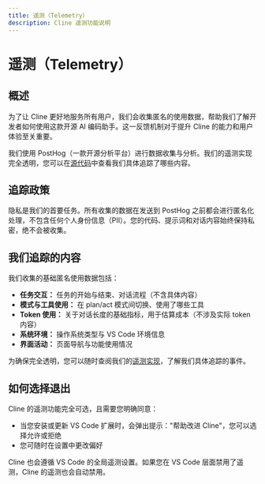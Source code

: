 ```yaml
---
title: 遥测（Telemetry）
description: Cline 遥测功能说明
---
```


# 遥测（Telemetry）

## 概述

为了让 Cline 更好地服务所有用户，我们会收集匿名的使用数据，帮助我们了解开发者如何使用这款开源 AI 编码助手。这一反馈机制对于提升 Cline 的能力和用户体验至关重要。

我们使用 PostHog（一款开源分析平台）进行数据收集与分析。我们的遥测实现完全透明，您可以在[源代码](https://github.com/cline/cline/blob/main/src/services/telemetry/TelemetryService.ts)中查看我们具体追踪了哪些内容。

## 追踪政策

隐私是我们的首要任务。所有收集的数据在发送到 PostHog 之前都会进行匿名化处理，不包含任何个人身份信息（PII）。您的代码、提示词和对话内容始终保持私密，绝不会被收集。

## 我们追踪的内容

我们收集的基础匿名使用数据包括：

- **任务交互：** 任务的开始与结束、对话流程（不含具体内容）
- **模式与工具使用：** 在 plan/act 模式间切换、使用了哪些工具
- **Token 使用：** 关于对话长度的基础指标，用于估算成本（不涉及实际 token 内容）
- **系统环境：** 操作系统类型与 VS Code 环境信息
- **界面活动：** 页面导航与功能使用情况

为确保完全透明，您可以随时查阅我们的[遥测实现](https://github.com/cline/cline/blob/main/src/services/telemetry/TelemetryService.ts)，了解我们具体追踪的事件。

## 如何选择退出

Cline 的遥测功能完全可选，且需要您明确同意：

- 当您安装或更新 VS Code 扩展时，会弹出提示："帮助改进 Cline"，您可以选择允许或拒绝
- 您可随时在设置中更改偏好

Cline 也会遵循 VS Code 的全局遥测设置。如果您在 VS Code 层面禁用了遥测，Cline 的遥测也会自动禁用。


